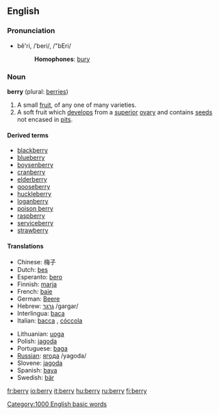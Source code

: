 ==English==
===Pronunciation===
*bĕ'ri, /ˈberi/, /"bEri/
*:'''Homophones''': [[bury]]

===Noun===
'''berry''' (plural: [[berries]])

#A small [[fruit]], of any one of many varieties.
#A soft fruit which [[develop]]s from a [[superior]] [[ovary]] and contains [[seed]]s not encased in [[pit]]s.

====Derived terms====
*[[blackberry]]
*[[blueberry]]
*[[boysenberry]]
*[[cranberry]]
*[[elderberry]]
*[[gooseberry]]
*[[huckleberry]]
*[[loganberry]]
*[[poison berry]]
*[[raspberry]]
*[[serviceberry]]
*[[strawberry]]

====Translations====
{{top}}
*Chinese: 梅子
*Dutch: [[bes]] {{f}}
*Esperanto: [[bero]]
*Finnish: [[marja]]
*French: [[baie]] {{f}}
*German: [[Beere]] {{f}}
*Hebrew: [[:he:גרגר|גרגר]] /gargar/
*Interlingua: [[baca]]
*Italian: [[bacca]] {{f}}, [[cóccola]]
{{mid}}
*Lithuanian: [[uoga]] {{f}}
*Polish: [[jagoda]] {{f}}
*Portuguese: [[baga]] {{f}}
*[[Russian]]: [[:ry:ягода|ягода]] /yagoda/
*Slovene: [[jagoda]] {{f}}
*Spanish: [[baya]] {{f}}
*Swedish: [[bär]]
{{bottom}}




[[Category:1000 English basic words]]

[[fr:berry]]
[[io:berry]]
[[it:berry]]
[[hu:berry]]
[[ru:berry]]
[[fi:berry]]